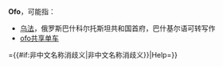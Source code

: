'''Ofo'''，可能指：

* [[乌法|乌法]]，俄罗斯巴什科尔托斯坦共和国首府，巴什基尔语可转写作{{lang|ba|Öfö}}
* [[ofo共享单车|ofo共享单车]]

{{disambig||Cat{{#if:非中文名称消歧义||_}}={{#if:非中文名称消歧义|非中文名称消歧义}}|Help=}}